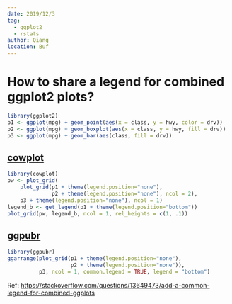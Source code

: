 ```yaml
---
date: 2019/12/3
tag:
  - ggplot2
  - rstats
author: Qiang
location: Buf
---
```


# How to share a legend for combined ggplot2 plots?
```r
library(ggplot2)
p1 <- ggplot(mpg) + geom_point(aes(x = class, y = hwy, color = drv))
p2 <- ggplot(mpg) + geom_boxplot(aes(x = class, y = hwy, fill = drv))
p3 <- ggplot(mpg) + geom_bar(aes(class, fill = drv))
```

## [cowplot](https://cran.r-project.org/web/packages/cowplot/vignettes/introduction.html)
```r
library(cowplot)
pw <- plot_grid(
    plot_grid(p1 + theme(legend.position="none"),
              p2 + theme(legend.position="none"), ncol = 2),
    p3 + theme(legend.position="none"), ncol = 1)
legend_b <- get_legend(p1 + theme(legend.position="bottom"))
plot_grid(pw, legend_b, ncol = 1, rel_heights = c(1, .1))
```

## [ggpubr](https://rpkgs.datanovia.com/ggpubr/index.html)
```r
library(ggpubr)
ggarrange(plot_grid(p1 + theme(legend.position="none"),
                    p2 + theme(legend.position="none")),
          p3, ncol = 1, common.legend = TRUE, legend = "bottom")
```

Ref: 
<https://stackoverflow.com/questions/13649473/add-a-common-legend-for-combined-ggplots>
